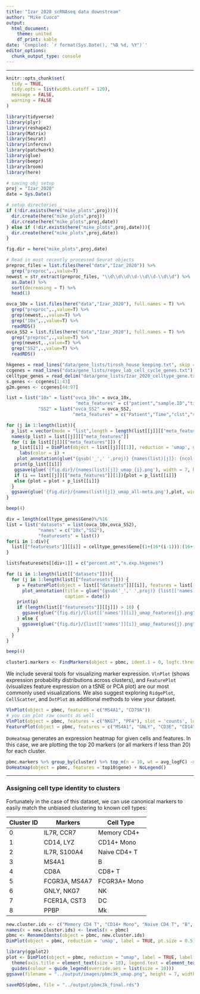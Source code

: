 ```yaml
---
title: "Izar 2020 scRNAseq data downstream"
author: "Mike Cuoco"
output:
  html_document:
    theme: united
    df_print: kable
date: 'Compiled: `r format(Sys.Date(), "%B %d, %Y")`'
editor_options: 
  chunk_output_type: console
---
```

***

```r
knitr::opts_chunk$set(
  tidy = TRUE,
  tidy.opts = list(width.cutoff = 120),
  message = FALSE,
  warning = FALSE
)
```

```r
library(tidyverse)
library(plyr)
library(reshape2)
library(Matrix)
library(Seurat)
library(infercnv)
library(patchwork)
library(glue)
library(beepr)
library(broom)
library(here)

# saving obj setup
proj = "Izar_2020"
date = Sys.Date()

# setup directories
if (!dir.exists(here("mike_plots",proj))){
  dir.create(here("mike_plots",proj))
  dir.create(here("mike_plots",proj,date))
} else if (!dir.exists(here("mike_plots",proj,date))){
  dir.create(here("mike_plots",proj,date))
}

fig.dir = here("mike_plots",proj,date)

# Read in most recently processed Seurat objects
preproc_files = list.files(here("data","Izar_2020")) %>% 
  grep("preproc",.,value=T)
newest = str_extract(preproc_files, "\\d\\d\\d\\d-\\d\\d-\\d\\d") %>% 
  as.Date() %>%
  sort(decreasing = T) %>%
  head(1)

ovca_10x = list.files(here("data","Izar_2020"), full.names = T) %>% 
  grep("preproc",.,value=T) %>%
  grep(newest,.,value=T) %>%
  grep("10x",.,value=T) %>%
  readRDS()
ovca_SS2 = list.files(here("data","Izar_2020"), full.names = T) %>% 
  grep("preproc",.,value=T) %>%
  grep(newest,.,value=T) %>%
  grep("SS2",.,value=T) %>%
  readRDS()

hkgenes = read_lines("data/gene_lists/tirosh_house_keeping.txt", skip = 2)
ccgenes = read_lines("data/gene_lists/regev_lab_cell_cycle_genes.txt")
celltype_genes = read_delim("data/gene_lists/Izar_2020_celltype_gene.txt", delim = "\t", trim_ws = T)
s.genes <- ccgenes[1:43]
g2m.genes <- ccgenes[44:97]

```

```r
list = list("10x" = list("ovca_10x" = ovca_10x,
                          "meta_features" = c("patient","sample.ID","time","clst","seurat_clusters","Phase")),
            "SS2" = list("ovca_SS2" = ovca_SS2,
                         "meta_features" = c("Patient","Time","clst","seurat_clusters", "Phase")))

for (j in 1:length(list)){
  p_list = vector(mode = "list",length = length(list[[j]][["meta_features"]]))
  names(p_list) = list[[j]][["meta_features"]]
  for (i in list[[j]][["meta_features"]]) {
   p_list[[i]] = DimPlot(object = list[[j]][[1]], reduction = 'umap', group.by = i) + 
     labs(color = i) +
    plot_annotation(glue("{gsub('_',' ',proj)} {names(list)[j]}: {ncol(list[[j]][[1]]@assays$RNA@scale.data)} cells {nrow(list[[j]][[1]]@assays$RNA@scale.data)} genes"), caption = date())
   print(p_list[[i]])
   ggsave(glue('{fig.dir}/{names(list)[j]}_umap_{i}.png'), width = 7, height = 7)
   if (i == list[[j]][["meta_features"]][1]){plot = p_list[[i]]}
   else {plot = plot + p_list[[i]]}
  }
  ggsave(glue('{fig.dir}/{names(list)[j]}_umap_all-meta.png'),plot, width = 15, height = 10)
}

beep(4)
```


```r
div = length(celltype_genes$Gene)%/%16
list = list("datasets" = list(ovca_10x,ovca_SS2),
            "names" = c("10x","SS2"),
            "featuresets" = list())
for(i in 1:div){
  list[["featuresets"]][[i]] = celltype_genes$Gene[(1+(16*(i-1))):(16+(16*(i-1)))]
}

list$featuresets[[div+1]] = c("percent.mt","n.exp.hkgenes")

for (i in 1:length(list[["datasets"]])){
  for (j in 1:length(list[["featuresets"]])) {
    p = FeaturePlot(object = list[["datasets"]][[i]], features = list[["featuresets"]][[j]]) +
      plot_annotation(title = glue("{gsub('_',' ',proj)} {list[['names']][i]}"),
                      caption = date())
    print(p)
    if (length(list[["featuresets"]][[j]]) > 10) {
      ggsave(glue("{fig.dir}/{list[['names']][i]}_umap_features{j}.png"), width = 16, height = 16)
    } else {
      ggsave(glue("{fig.dir}/{list[['names']][i]}_umap_features{j}.png"), width = 8, height = 5)
    }
  }
}

beep(4)
```



```r
cluster1.markers <- FindMarkers(object = pbmc, ident.1 = 0, logfc.threshold = 0.25, test.use = "roc", only.pos = TRUE)
```

We include several tools for visualizing marker expression. `VlnPlot` (shows expression probability distributions across clusters), and `FeaturePlot` (visualizes feature expression on a tSNE or PCA plot) are our most commonly used visualizations. We also suggest exploring `RidgePlot`, `CellScatter`, and `DotPlot` as additional methods to view your dataset.

```r
VlnPlot(object = pbmc, features = c("MS4A1", "CD79A"))
# you can plot raw counts as well
VlnPlot(object = pbmc, features = c("NKG7", "PF4"), slot = 'counts', log = TRUE)
FeaturePlot(object = pbmc, features = c("MS4A1", "GNLY", "CD3E", "CD14", "FCER1A", "FCGR3A", "LYZ", "PPBP", "CD8A"))
```

`DoHeatmap` generates an expression heatmap for given cells and features. In this case, we are plotting the top 20 markers (or all markers if less than 20) for each cluster.

```r
pbmc.markers %>% group_by(cluster) %>% top_n(n = 10, wt = avg_logFC) -> top10
DoHeatmap(object = pbmc, features = top10$gene) + NoLegend()
```

***
### Assigning cell type identity to clusters

Fortunately in the case of this dataset, we can use canonical markers to easily match the unbiased clustering to known cell types:

Cluster ID | Markers       | Cell Type
-----------|---------------|----------
0          | IL7R, CCR7    | Memory CD4+ 
1          | CD14, LYZ     | CD14+ Mono
2          | IL7R, S100A4  | Naive CD4+ T 
3          | MS4A1         | B 
4          | CD8A          | CD8+ T 
5          | FCGR3A, MS4A7 | FCGR3A+ Mono
6          | GNLY, NKG7    | NK 
7          | FCER1A, CST3  | DC
8          | PPBP          | Mk


```r
new.cluster.ids <- c("Memory CD4 T", "CD14+ Mono", "Naive CD4 T", "B", "CD8 T", "FCGR3A+ Mono", "NK", "DC", "Mk")
names(x = new.cluster.ids) <- levels(x = pbmc)
pbmc <- RenameIdents(object = pbmc, new.cluster.ids)
DimPlot(object = pbmc, reduction = 'umap', label = TRUE, pt.size = 0.5) + NoLegend()
```

```r
library(ggplot2)
plot <- DimPlot(object = pbmc, reduction = "umap", label = TRUE, label.size = 4.5) + xlab("UMAP 1") + ylab("UMAP 2") + 
  theme(axis.title = element_text(size = 18), legend.text = element_text(size = 18)) + 
  guides(colour = guide_legend(override.aes = list(size = 10)))
ggsave(filename = "../output/images/pbmc3k_umap.png", height = 7, width = 12, plot = plot)
```

```r
saveRDS(pbmc, file = "../output/pbmc3k_final.rds")
```